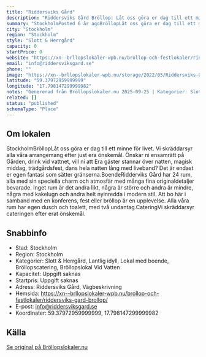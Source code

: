 ```yaml
---
title: "Riddersviks Gård"
description: "Riddersviks Gård Bröllop: Låt oss göra er dag till ett minne för livet. Vi skräddarsyr alla våra arrangemang efter just era önskemål."
summary: "StockholmPosted 6 år agoBröllopLåt oss göra er dag till ett minne för livet. Vi skräddarsyr alla våra arrangemang efter just era önskemål. Önskar ni ensamrätt på Gården, drink vid vattnet, vill ni…"
city: "Stockholm"
region: "Stockholm"
style: "Slott & Herrgård"
capacity: 0
startPrice: 0
website: "https://xn--brllopslokaler-wpb.nu/brollop-och-festlokaler/riddersviks-gard-brollop/"
email: "info@riddersviksgard.se"
phone: ""
image: "https://xn--brllopslokaler-wpb.nu/storage/2022/05/Riddersviks-Gard-brollopslokal-festlokal-brollop-festvaning-stockholm4.webp"
latitude: "59.37972959999999"
longitude: "17.798147299999982"
notes: "Genererad från Bröllopslokaler.nu 2025-09-25 | Kategorier: Slott & Herrgård, Lantlig idyll, Lokal med boende, Bröllopscatering, Bröllopslokal Vid Vatten"
related: []
status: "published"
schemaType: "Place"
---
```


## Om lokalen

StockholmBröllopLåt oss göra er dag till ett minne för livet. Vi skräddarsyr alla våra arrangemang efter just era önskemål. Önskar ni ensamrätt på Gården, drink vid vattnet, vill ni att Era gäster stannar över natten, magisk middag, trädgårdsfest, dans hela natten lång med liveband? Det är endast er egen fantasi som sätter gränserna.BoendeRidderviks Gård har 24 rum, alla med sin speciella charm och atmosfär med många fina originaldetaljer bevarade. Inget rum är det andra likt, några är större och andra är mindre, några med kakelugn och andra helt nyinredda i modern stil. Att bo här i samband med en konferens, fest eller bröllop är en upplevelse. Alla våra rum har egen dusch och toalett, med två undantag.CateringVi skräddarsyr cateringen efter erat önskemål.

## Snabbinfo

- Stad: Stockholm
- Region: Stockholm
- Kategorier: Slott & Herrgård, Lantlig idyll, Lokal med boende, Bröllopscatering, Bröllopslokal Vid Vatten
- Kapacitet: Uppgift saknas
- Startpris: Uppgift saknas
- Adress: Riddersviks Gård, Vägbeskrivning
- Hemsida: https://xn--brllopslokaler-wpb.nu/brollop-och-festlokaler/riddersviks-gard-brollop/
- E-post: info@riddersviksgard.se
- Koordinater: 59.37972959999999, 17.798147299999982

## Källa

[Se original på Bröllopslokaler.nu](https://xn--brllopslokaler-wpb.nu/brollop-och-festlokaler/riddersviks-gard-brollop/)
